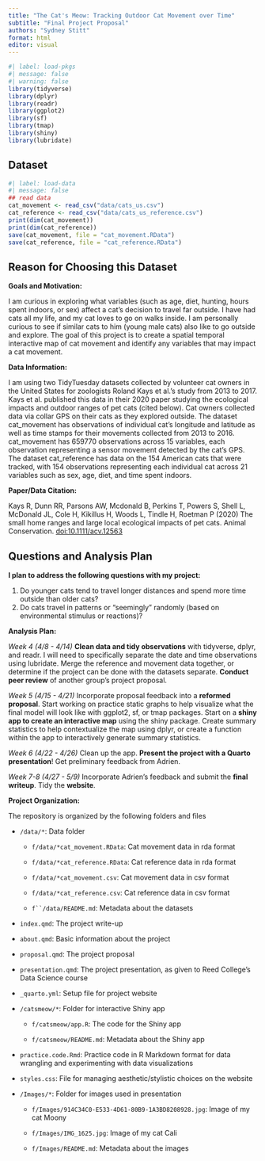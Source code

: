 ```yaml
---
title: "The Cat's Meow: Tracking Outdoor Cat Movement over Time"
subtitle: "Final Project Proposal"
authors: "Sydney Stitt"
format: html
editor: visual
---
```


```r
#| label: load-pkgs
#| message: false
#| warning: false
library(tidyverse)
library(dplyr)
library(readr)
library(ggplot2)
library(sf)
library(tmap)
library(shiny)
library(lubridate)
```

## Dataset

```r
#| label: load-data
#| message: false
## read data 
cat_movement <- read_csv("data/cats_us.csv")
cat_reference <- read_csv("data/cats_us_reference.csv")
print(dim(cat_movement))
print(dim(cat_reference))
save(cat_movement, file = "cat_movement.RData")
save(cat_reference, file = "cat_reference.RData")
```

## Reason for Choosing this Dataset

**Goals and Motivation:**

I am curious in exploring what variables (such as age, diet, hunting, hours spent indoors, or sex) affect a cat's decision to travel far outside. I have had cats all my life, and my cat loves to go on walks inside. I am personally curious to see if similar cats to him (young male cats) also like to go outside and explore. The goal of this project is to create a spatial temporal interactive map of cat movement and identify any variables that may impact a cat movement.

**Data Information:**

I am using two TidyTuesday datasets collected by volunteer cat owners in the United States for zoologists Roland Kays et al.'s study from 2013 to 2017. Kays et al. published this data in their 2020 paper studying the ecological impacts and outdoor ranges of pet cats (cited below). Cat owners collected data via collar GPS on their cats as they explored outside. The dataset cat_movement has observations of individual cat's longitude and latitude as well as time stamps for their movements collected from 2013 to 2016. cat_movement has 659770 observations across 15 variables, each observation representing a sensor movement detected by the cat's GPS. The dataset cat_reference has data on the 154 American cats that were tracked, with 154 observations representing each individual cat across 21 variables such as sex, age, diet, and time spent indoors.

**Paper/Data Citation:**

Kays R, Dunn RR, Parsons AW, Mcdonald B, Perkins T, Powers S, Shell L, McDonald JL, Cole H, Kikillus H, Woods L, Tindle H, Roetman P (2020) The small home ranges and large local ecological impacts of pet cats. Animal Conservation. [doi:10.1111/acv.12563](http://dx.doi.org/10.1111/acv.12563)

## Questions and Analysis Plan

**I plan to address the following questions with my project:**

1.  Do younger cats tend to travel longer distances and spend more time outside than older cats?
2.  Do cats travel in patterns or "seemingly" randomly (based on environmental stimulus or reactions)?

**Analysis Plan:**

*Week 4 (4/8 - 4/14)* **Clean data and tidy observations** with tidyverse, dplyr, and readr. I will need to specifically separate the date and time observations using lubridate. Merge the reference and movement data together, or determine if the project can be done with the datasets separate. **Conduct peer review** of another group's project proposal.

*Week 5 (4/15 - 4/21)* Incorporate proposal feedback into a **reformed proposal**. Start working on practice static graphs to help visualize what the final model will look like with ggplot2, sf, or tmap packages. Start on a **shiny app to create an interactive map** using the shiny package. Create summary statistics to help contextualize the map using dplyr, or create a function within the app to interactively generate summary statistics.

*Week 6 (4/22 - 4/26)* Clean up the app. **Present the project with a Quarto presentation**! Get preliminary feedback from Adrien.

*Week 7-8 (4/27 - 5/9)* Incorporate Adrien's feedback and submit the **final writeup**. Tidy the **website**.

**Project Organization:**

The repository is organized by the following folders and files

-   `/data/*`: Data folder

    -   `f/data/*cat_movement.RData`: Cat movement data in rda format

    -   `f/data/*cat_reference.RData`: Cat reference data in rda format

    -   `f/data/*cat_movement.csv`: Cat movement data in csv format

    -   `f/data/*cat_reference.csv`: Cat reference data in csv format

    -   ``` f``/data/README.md ```: Metadata about the datasets

-   `index.qmd`: The project write-up

-   `about.qmd`: Basic information about the project

-   `proposal.qmd`: The project proposal

-   `presentation.qmd`: The project presentation, as given to Reed College's Data Science course

-   `_quarto.yml`: Setup file for project website

-   `/catsmeow/*`: Folder for interactive Shiny app

    -   `f/catsmeow/app.R`: The code for the Shiny app

    -   `f/catsmeow/README.md`: Metadata about the Shiny app

-   `practice.code.Rmd`: Practice code in R Markdown format for data wrangling and experimenting with data visualizations

<!-- -->

-   `styles.css`: File for managing aesthetic/stylistic choices on the website

<!-- -->

-   `/Images/*`: Folder for images used in presentation

    -   `f/Images/914C34C0-E533-4D61-80B9-1A3BD8208928.jpg`: Image of my cat Moony

    -   `f/Images/IMG_1625.jpg`: Image of my cat Cali

    -   `f/Images/README.md`: Metadata about the images
